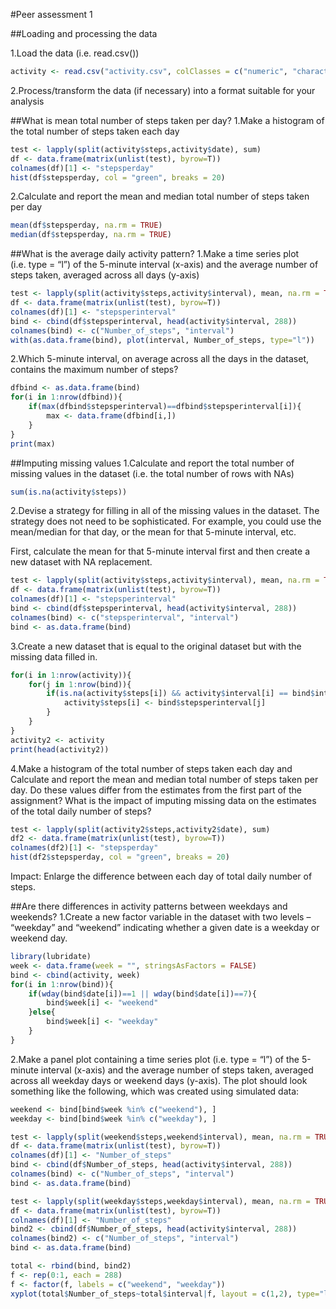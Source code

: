 #Peer assessment 1


##Loading and processing the data

1.Load the data (i.e. read.csv())
```r
activity <- read.csv("activity.csv", colClasses = c("numeric", "character", "numeric"))
```
2.Process/transform the data (if necessary) into a format suitable for your analysis


##What is mean total number of steps taken per day?
1.Make a histogram of the total number of steps taken each day
```r
test <- lapply(split(activity$steps,activity$date), sum) 
df <- data.frame(matrix(unlist(test), byrow=T))
colnames(df)[1] <- "stepsperday"
hist(df$stepsperday, col = "green", breaks = 20)
```

2.Calculate and report the mean and median total number of steps taken per day
```r
mean(df$stepsperday, na.rm = TRUE)
median(df$stepsperday, na.rm = TRUE)
```

##What is the average daily activity pattern?
1.Make a time series plot (i.e. type = "l") of the 5-minute interval (x-axis) and the average number of steps taken, averaged across all days (y-axis)
```r
test <- lapply(split(activity$steps,activity$interval), mean, na.rm = TRUE)
df <- data.frame(matrix(unlist(test), byrow=T))
colnames(df)[1] <- "stepsperinterval"
bind <- cbind(df$stepsperinterval, head(activity$interval, 288))
colnames(bind) <- c("Number_of_steps", "interval")
with(as.data.frame(bind), plot(interval, Number_of_steps, type="l"))
```

2.Which 5-minute interval, on average across all the days in the dataset, contains the maximum number of steps?
```r
dfbind <- as.data.frame(bind)
for(i in 1:nrow(dfbind)){
    if(max(dfbind$stepsperinterval)==dfbind$stepsperinterval[i]){
        max <- data.frame(dfbind[i,])
    }
}
print(max)
```

##Imputing missing values
1.Calculate and report the total number of missing values in the dataset (i.e. the total number of rows with NAs)
```r
sum(is.na(activity$steps))
```

2.Devise a strategy for filling in all of the missing values in the dataset. The strategy does not need to be sophisticated. For example, you could use the mean/median for that day, or the mean for that 5-minute interval, etc.

First, calculate the mean for that 5-minute interval first and then create a new dataset with NA replacement. 
```r
test <- lapply(split(activity$steps,activity$interval), mean, na.rm = TRUE)
df <- data.frame(matrix(unlist(test), byrow=T))
colnames(df)[1] <- "stepsperinterval"
bind <- cbind(df$stepsperinterval, head(activity$interval, 288))
colnames(bind) <- c("stepsperinterval", "interval")
bind <- as.data.frame(bind)
```

3.Create a new dataset that is equal to the original dataset but with the missing data filled in.
```r
for(i in 1:nrow(activity)){
    for(j in 1:nrow(bind)){
        if(is.na(activity$steps[i]) && activity$interval[i] == bind$interval[j]){
            activity$steps[i] <- bind$stepsperinterval[j]
        }
    }
}
activity2 <- activity
print(head(activity2))
```

4.Make a histogram of the total number of steps taken each day and Calculate and report the mean and median total number of steps taken per day. Do these values differ from the estimates from the first part of the assignment? What is the impact of imputing missing data on the estimates of the total daily number of steps?
```r
test <- lapply(split(activity2$steps,activity2$date), sum) 
df2 <- data.frame(matrix(unlist(test), byrow=T))
colnames(df2)[1] <- "stepsperday"
hist(df2$stepsperday, col = "green", breaks = 20)
```  

Impact: Enlarge the difference between each day of total daily number of steps.

##Are there differences in activity patterns between weekdays and weekends?
1.Create a new factor variable in the dataset with two levels -- "weekday" and "weekend" indicating whether a given date is a weekday or weekend day.
```r
library(lubridate)
week <- data.frame(week = "", stringsAsFactors = FALSE)
bind <- cbind(activity, week)
for(i in 1:nrow(bind)){
    if(wday(bind$date[i])==1 || wday(bind$date[i])==7){
        bind$week[i] <- "weekend"
    }else{
        bind$week[i] <- "weekday"
    } 
}
```

2.Make a panel plot containing a time series plot (i.e. type = "l") of the 5-minute interval (x-axis) and the average number of steps taken, averaged across all weekday days or weekend days (y-axis). The plot should look something like the following, which was created using simulated data:
```r
weekend <- bind[bind$week %in% c("weekend"), ]
weekday <- bind[bind$week %in% c("weekday"), ]

test <- lapply(split(weekend$steps,weekend$interval), mean, na.rm = TRUE)
df <- data.frame(matrix(unlist(test), byrow=T))
colnames(df)[1] <- "Number_of_steps"
bind <- cbind(df$Number_of_steps, head(activity$interval, 288))
colnames(bind) <- c("Number_of_steps", "interval")
bind <- as.data.frame(bind)

test <- lapply(split(weekday$steps,weekday$interval), mean, na.rm = TRUE)
df <- data.frame(matrix(unlist(test), byrow=T))
colnames(df)[1] <- "Number_of_steps"
bind2 <- cbind(df$Number_of_steps, head(activity$interval, 288))
colnames(bind2) <- c("Number_of_steps", "interval")
bind <- as.data.frame(bind)

total <- rbind(bind, bind2)
f <- rep(0:1, each = 288)
f <- factor(f, labels = c("weekend", "weekday"))
xyplot(total$Number_of_steps~total$interval|f, layout = c(1,2), type="l", ylab="Number of steps", xlab="interval")


```